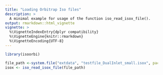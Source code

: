 ```yaml
---
title: "Loading Orbitrap Iso files"
description: >
  A minimal example for usage of the function iso_read_isox_file().
output: rmarkdown::html_vignette
vignette: >
  %\VignetteIndexEntry{dplyr compatibility}
  %\VignetteEngine{knitr::rmarkdown}
  %\VignetteEncoding{UTF-8}
---
```


```r
library(isoorbi)
```


```r
file_path <-system.file("extdata", "testfile_DualInlet_small.isox", package = "isoorbi")
isox <- iso_read_isox_file(file_path) 
```
